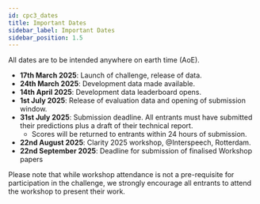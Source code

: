 ```yaml
---
id: cpc3_dates
title: Important Dates
sidebar_label: Important Dates
sidebar_position: 1.5
---
```


All dates are to be intended anywhere on earth time (AoE).

- **17th March 2025**: Launch of challenge, release of data.
- **24th March 2025**: Development data made available.
- **14th April 2025**: Development data leaderboard opens.
- **1st July 2025**: Release of evaluation data and opening of submission window.
- **31st July 2025**: Submission deadline. All entrants must have submitted their predictions plus a draft of their technical report.
  - Scores will be returned to entrants within 24 hours of submission.
- **22nd August 2025**: Clarity 2025 workshop, @Interspeech, Rotterdam.
- **22nd September 2025**: Deadline for submission of finalised Workshop papers

Please note that while workshop attendance is not a pre-requisite for participation in the challenge, we strongly encourage all entrants to attend the workshop to present their work.

